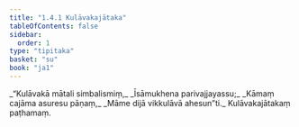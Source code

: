```yaml
---
title: "1.4.1 Kulāvakajātaka"
tableOfContents: false
sidebar:
  order: 1
type: "tipitaka"
basket: "su"
book: "ja1"
---
```



<DynamicBreadcrumb />

<Division number="31" book="ja1" bookNo="22" page="8">

<Paragraph number="68" type="verses" book="ja1">
_“Kulāvakā mātali simbalismiṃ,_  
_Īsāmukhena parivajjayassu;_  
_Kāmaṃ cajāma asuresu pāṇaṃ,_  
_Māme dijā vikkulāvā ahesun”ti._  


</Paragraph>
</Division>

<Paragraph number="69" type="center" book="ja1">
Kulāvakajātakaṃ paṭhamaṃ.
</Paragraph>